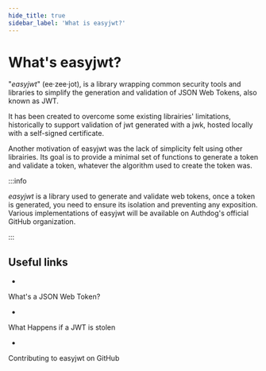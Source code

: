 ```yaml
---
hide_title: true
sidebar_label: 'What is easyjwt?'
---
```




<h1>
<Translate id="introduction.what-is-easyjwt.title">
What's easyjwt?
</Translate>
</h1>

"*easyjwt*" (ee·zee·jot), is a library wrapping common security tools and libraries to simplify the generation and validation of JSON Web Tokens, also known as JWT.

It has been created to overcome some existing librairies' limitations, historically to support validation of jwt generated with a jwk, hosted locally with a self-signed certificate.

Another motivation of easyjwt was the lack of simplicity felt using other librairies. Its goal is to provide a minimal set of functions to generate a token and validate a token, whatever the algorithm used to create the token was.

:::info

*easyjwt* is a library used to generate and validate web tokens, once a token is generated, you need to ensure its isolation and preventing any exposition.
Various implementations of easyjwt will be available on Authdog's official GitHub organization.

:::


## Useful links

- <Link to='https://jwt.io/introduction'>
What's a JSON Web Token?
</Link>

- <Link to='https://developer.okta.com/blog/2018/06/20/what-happens-if-your-jwt-is-stolen'>
What Happens if a JWT is stolen
</Link>

- <Link to='/docs/contributing/github'>
Contributing to easyjwt on GitHub
</Link>